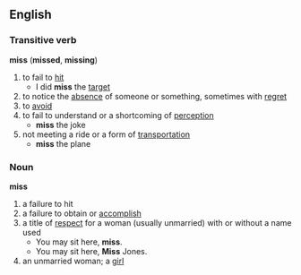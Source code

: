 == English ==
=== Transitive verb ===
'''miss''' ('''missed''', '''missing''')
# to fail to [[hit]]
#*I did '''miss''' the [[target]]
# to notice the [[absence]] of someone or something, sometimes with [[regret]]
# to [[avoid]]
# to fail to understand or a shortcoming of [[perception]]
#* '''miss''' the joke
# not meeting a ride or a form of [[transportation]]
#* '''miss''' the plane

=== Noun ===
'''miss'''
# a failure to hit
# a failure to obtain or [[accomplish]]
# a title of [[respect]] for a woman (usually unmarried) with or without a name used
#* You may sit here, '''miss'''.
#* You may sit here, '''Miss''' Jones.
# an unmarried woman; a [[girl]]